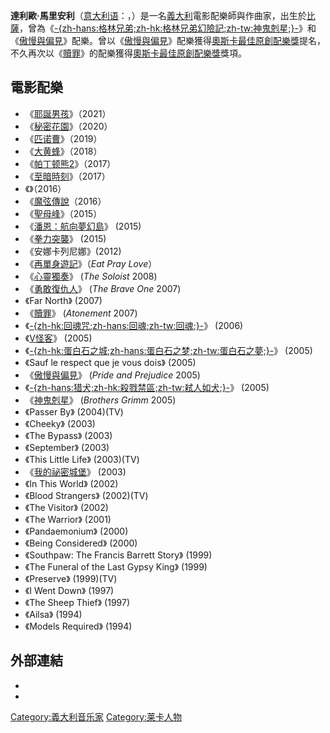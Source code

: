 {{noteTA
|T=zh-cn:达里奥·马里亚内利; zh-tw:達利歐·馬利安內利; zh-hk:達列奧·馬利安尼里;
|G1=Movie
|1=zh-cn:达里奥·马里亚内利; zh-tw:達利歐·馬利安內利; zh-hk:達列奧·馬利安尼里;
|2=zh-cn:达里奥; zh-tw:達利歐; zh-hk:達列奧;
|3=zh-cn:马里亚内利; zh-tw:馬利安內利; zh-hk:馬利安尼里;
}}
{{Infobox entertainer
| Name                = 達利歐·馬里安利
| Background          = non_performing_personnel
| Birth_name          = Dario Marianelli
| birth_date            = {{birth date and age|1963|6|21}}
| birth_place          = {{flagicon|Italy}} [[義大利|義大利]][[比薩|比薩]]
| Genre               = [[電影配樂|電影配樂]]
| Occupation          = [[作曲家|作曲家]]、[[編曲家|編曲家]]
| academyawards = '''[[奧斯卡最佳原創配樂獎|最佳原創配樂]]'''<br>2007年 《[[赎罪_(电影)|贖罪]]》
| goldenglobeawards = '''[[金球獎最佳原創配樂|最佳原創配樂]]'''<br>2007年 《[[赎罪_(电影)|贖罪]]》
}}
'''達利歐·馬里安利'''（[[意大利语|意大利语]]：'''{{lang|it|Dario Marianelli}}'''，{{bd|1963年|6月21日|catIdx=M}}）是一名[[義大利|義大利]]電影配樂師與作曲家，出生於[[比薩|比薩]]，曾為《[[神鬼剋星|-{zh-hans:格林兄弟;zh-hk:格林兄弟幻險記;zh-tw:神鬼剋星;}-]]》和《[[傲慢與偏見_(2005年電影)|傲慢與偏見]]》配樂。曾以《[[傲慢與偏見_(2005年電影)|傲慢與偏見]]》配樂獲得[[奧斯卡最佳原創配樂獎|奧斯卡最佳原創配樂獎]]提名，不久再次以《[[赎罪_(电影)|贖罪]]》的配樂獲得[[奧斯卡最佳原創配樂獎|奧斯卡最佳原創配樂獎]]獎項。

==電影配樂==
*《[[耶誕男孩|耶誕男孩]]》（2021）
*《[[秘密花園_(2020年電影)|秘密花園]]》（2020）
*《[[匹诺曹_(2019年电影)|匹诺曹]]》（2019）
*《[[大黄蜂_(电影)|大黄蜂]]》（2018）
*《[[帕丁顿熊2|帕丁顿熊2]]》（2017）
*《[[至暗時刻|至暗時刻]]》（2017）
*《{{le|阿里与尼诺|Ali and Nino (film)}}》（2016）
*《[[魔弦傳說|魔弦傳說]]（2016）
*《[[聖母峰_(電影)|聖母峰]]》（2015）
*《[[潘恩：航向夢幻島|潘恩：航向夢幻島]]》 (2015)
*《[[拳力突襲|拳力突襲]]》 (2015)
*《安娜卡列尼娜》(2012)
*《[[再單身遊記|再單身遊記]]》（''Eat Pray Love''）
*《[[心靈獨奏|心靈獨奏]]》 (''The Soloist'' 2008)
*《[[勇敢復仇人|勇敢復仇人]]》 (''The Brave One'' 2007)
*《Far North》 (2007)
*《[[赎罪_(电影)|贖罪]]》 (''Atonement'' 2007)
*《[[回魂|-{zh-hk:回魂咒;zh-hans:回魂;zh-tw:回魂;}-]]》 (2006)
*《[[V怪客|V怪客]]》 (2005)
*《[[蛋白石之夢|-{zh-hk:蛋白石之城;zh-hans:蛋白石之梦;zh-tw:蛋白石之夢;}-]]》 (2005)
*《Sauf le respect que je vous dois》 (2005)
*《[[傲慢與偏見_(2005年電影)|傲慢與偏見]]》 (''Pride and Prejudice'' 2005)
*《[[弒人如犬|-{zh-hans:猎犬;zh-hk:殺戮禁區;zh-tw:弒人如犬;}-]]》 (2005)
*《[[神鬼剋星|神鬼剋星]]》 (''Brothers Grimm'' 2005)
*《Passer By》 (2004)(TV)
*《Cheeky》 (2003)
*《The Bypass》 (2003)
*《September》 (2003)
*《This Little Life》 (2003)(TV)
*《[[我的祕密城堡|我的祕密城堡]]》 (2003)
*《In This World》 (2002)
*《Blood Strangers》 (2002)(TV)
*《The Visitor》 (2002)
*《The Warrior》 (2001)
*《Pandaemonium》 (2000)
*《Being Considered》 (2000)
*《Southpaw: The Francis Barrett Story》 (1999)
*《The Funeral of the Last Gypsy King》 (1999)
*《Preserve》 (1999)(TV)
*《I Went Down》 (1997)
*《The Sheep Thief》 (1997)
*《Ailsa》 (1994)
*《Models Required》 (1994)

==外部連結==
* {{imdb|id=0547050}}
* {{douban people|1018392}}

{{奧斯卡最佳原創音樂獎}}
{{金球奖最佳原创配乐奖}}
{{Authority control}}

{{DEFAULTSORT:Marianelli, Dario}}
[[Category:義大利音乐家|Category:義大利音乐家]]
[[Category:莱卡人物|Category:莱卡人物]]